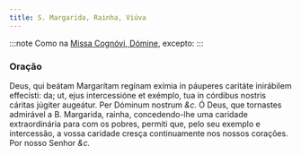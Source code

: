 ```yaml
---
title: S. Margarida, Rainha, Viúva
---
```


:::note
Como na [Missa Cognóvi, Dómine](/missal/comum/24nemvirgensnemmartires), excepto:
:::

### Oração

<div class="grid grid-cols-2 gap-5">
  <span class="text-justify">
    Deus, qui beátam Margarítam regínam exímia in páuperes caritáte inirábilem
    effecísti: da; ut, ejus intercessióne et exémplo, tua in córdibus nostris
    cáritas júgiter augeátur. Per Dóminum nostrum <em>&c.</em>
  </span>
  <span class="text-justify">
    Ó Deus, que tornastes admirável a B. Margarida, rainha, concedendo-lhe uma
    caridade extraordinária para com os pobres, permiti que, pelo seu exemplo e
    intercessão, a vossa caridade cresça continuamente nos nossos corações. Por
    nosso Senhor <em>&c.</em>
  </span>
</div>
